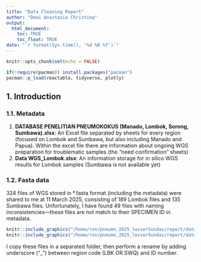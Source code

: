 ```yaml
---
title: "Data Cleaning Report"
author: "Dewi Anastasia Christina"
output: 
  html_document:
    toc: TRUE
    toc_float: TRUE
date: "`r format(Sys.time(), '%d %B %Y')`"
---
```


```r
knitr::opts_chunk$set(echo = FALSE)

if(!require(pacman)) install.packages("pacman")
pacman::p_load(reactable, tidyverse, plotly)

```

## 1. Introduction

### 1.1. Metadata

1.  **DATABASE PENELITIAN PNEUMOKOKUS (Manado, Lombok, Sorong, Sumbawa).xlsx**: An Excel file separated by sheets for every region (focused on Lombok and Sumbawa, but also including Manado and Papua). Within the excel file there are information about ongoing WGS preparation for troublematic samples (the "need confirmation" sheets)
2.  **Data WGS_Lombok.xlsx**: An information storage for in silico WGS results for Lombok samples (Sumbawa is not available yet)

### 1.2. Fasta data

324 files of WGS stored in \*.fasta format (including the metadata) were shared to me at 11 March 2025, consisting of 189 Lombok files and 135 Sumbawa files. Unfortunately, I have found 49 files with naming inconsistencies—these files are not match to their SPECIMEN ID in metadata.

```r
knitr::include_graphics("/home/ron/pneumo_2025_lesserSundas/report/data_cleaning_pictures/Screenshot from 2025-03-12 11-40-20.png")
knitr::include_graphics("/home/ron/pneumo_2025_lesserSundas/report/data_cleaning_pictures/Screenshot from 2025-03-12 11-24-47.png")
```

I copy these files in a separated folder, then perform a rename by adding underscore ("\_") between region code (LBK OR SWQ) and ID number.
